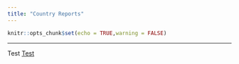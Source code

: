 ```yaml
---
title: "Country Reports"
---
```


```r
knitr::opts_chunk$set(echo = TRUE,warning = FALSE)
```
<style>
body {
text-align: justify}
</style>


***


Test [Test](data/reports/finished/20200415_Costa_Rica.html)